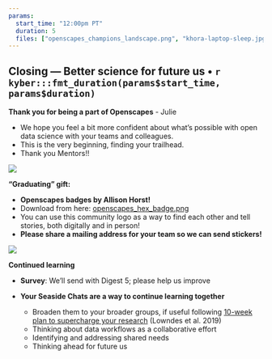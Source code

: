 ```yaml
---
params: 
  start_time: "12:00pm PT"
  duration: 5
  files: ["openscapes_champions_landscape.png", "khora-laptop-sleep.jpg"]
---
```


## Closing --- Better science for future us • `r kyber:::fmt_duration(params$start_time, params$duration)`

**Thank you for being a part of Openscapes** - Julie 

- We hope you feel a bit more confident about what's possible with open data science with your teams and colleagues. 
- This is the very beginning, finding your trailhead.
- Thank you Mentors!!

![](openscapes_champions_landscape.png)

**"Graduating" gift:**

  -   **Openscapes badges by Allison Horst!**
  -   Download from here: [openscapes_hex_badge.png](https://github.com/Openscapes/how_we_work/blob/main/openscapes_hex_badge.png)
  -   You can use this community logo as a way to find each other and tell stories, both digitally and in person!
 -   **Please share a mailing address for your team so we can send stickers!**

![](khora-laptop-sleep.jpg)

**Continued learning**

-   **Survey**: We'll send with Digest 5; please help us improve

-   **Your Seaside Chats are a way to continue learning together**
    -   Broaden them to your broader groups, if useful following [10-week plan to supercharge your research](https://www.nature.com/articles/d41586-019-03335-4) (Lowndes et al. 2019)
    -   Thinking about data workflows as a collaborative effort
    -   Identifying and addressing shared needs
    -   Thinking ahead for future us
